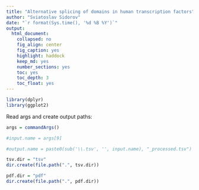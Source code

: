 ```yaml
---
title: "Alternative splicing of domains in human transcription factors"
author: "Sviatoslav Sidorov"
date: "`r format(Sys.time(), '%d %B %Y')`"
output:
  html_document:
    collapsed: no
    fig_align: center
    fig_caption: yes
    highlight: haddock
    keep_md: yes
    number_sections: yes
    toc: yes
    toc_depth: 3
    toc_float: yes
---
```


```r
library(dplyr)
library(ggplot2)
```

Read args and create output paths:

```r
args = commandArgs()

#input.name = args[9]

#output.name = paste0(sub('\\.tsv', '', input.name), "_processed.tsv")

tsv.dir = "tsv"
dir.create(file.path(".", tsv.dir))

pdf.dir = "pdf"
dir.create(file.path(".", pdf.dir))
```

<!-- Read the input dataframe:

```r
df = read.table(file = input.name,
                sep = "\t",
                quote = "\"",
                header = F)

names(df) = c("number", "percentage", "category")
```

Output the processed dataframe in TSV:

```r
write.table(df %>% dplyr::select(category, number, percentage),
            file = file.path(tsv.dir, output.name),
            sep = "\t",
            quote = F,
            row.names = F)
```

Plot the percentages of mapped reads:

```r
p = df %>% 
    dplyr::filter(!is.na(percentage)) %>%
    ggplot() +
        geom_col(aes(x = category,
                     y = percentage,
                     fill = category)) +
        theme_classic() + 
        theme(axis.text.x = element_text(angle = 90, hjust = 1, vjust = 0.5))

p
```

Save the plot in PDF:

```r
ggsave(filename = file.path("pdf", "bowtie2_log_barplot.pdf"),
       plot = p)
``` -->
